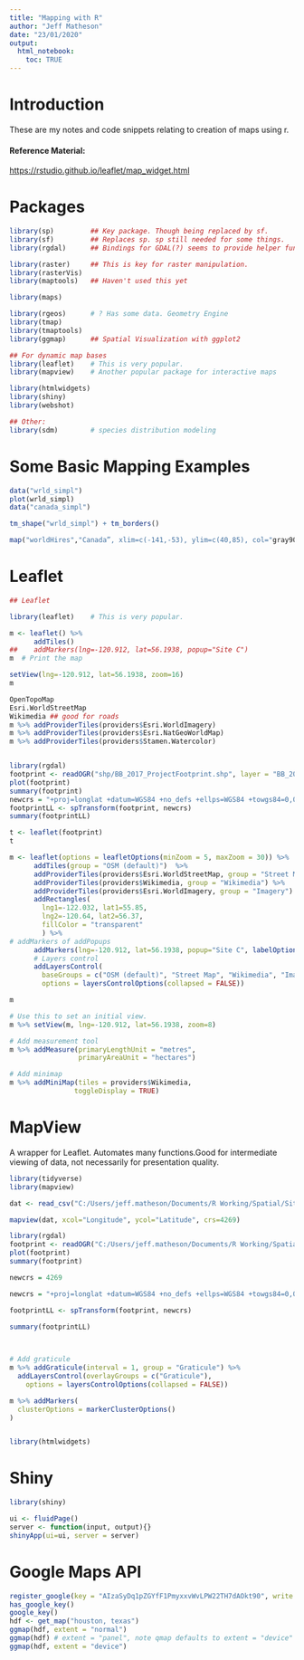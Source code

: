 ```yaml
---
title: "Mapping with R"
author: "Jeff Matheson"
date: "23/01/2020"
output:
  html_notebook:
    toc: TRUE
---
```


# Introduction

These are my notes and code snippets relating to creation of maps using r.

#### Reference Material:

<https://rstudio.github.io/leaflet/map_widget.html>

# Packages

```r
library(sp)         ## Key package. Though being replaced by sf.
library(sf)         ## Replaces sp. sp still needed for some things.
library(rgdal)      ## Bindings for GDAL(?) seems to provide helper functions

library(raster)     ## This is key for raster manipulation.
library(rasterVis)
library(maptools)   ## Haven't used this yet

library(maps)

library(rgeos)      # ? Has some data. Geometry Engine
library(tmap)
library(tmaptools)
library(ggmap)      ## Spatial Visualization with ggplot2

## For dynamic map bases
library(leaflet)    # This is very popular. 
library(mapview)    # Another popular package for interactive maps

library(htmlwidgets)
library(shiny)
library(webshot)

## Other: 
library(sdm)        # species distribution modeling

```

# Some Basic Mapping Examples

```r
data("wrld_simpl")
plot(wrld_simpl)
data("canada_simpl")

tm_shape("wrld_simpl") + tm_borders()

map("worldHires","Canada”, xlim=c(-141,-53), ylim=c(40,85), col="gray90”, fill=TRUE))

```

# Leaflet

```r
## Leaflet

library(leaflet)    # This is very popular. 

m <- leaflet() %>% 
      addTiles() 
##    addMarkers(lng=-120.912, lat=56.1938, popup="Site C")
m  # Print the map

setView(lng=-120.912, lat=56.1938, zoom=16)
m

OpenTopoMap
Esri.WorldStreetMap
Wikimedia ## good for roads
m %>% addProviderTiles(providers$Esri.WorldImagery)
m %>% addProviderTiles(providers$Esri.NatGeoWorldMap)
m %>% addProviderTiles(providers$Stamen.Watercolor)


library(rgdal)
footprint <- readOGR("shp/BB_2017_ProjectFootprint.shp", layer = "BB_2017_ProjectFootprint")
plot(footprint)
summary(footprint)
newcrs = "+proj=longlat +datum=WGS84 +no_defs +ellps=WGS84 +towgs84=0,0,0"
footprintLL <- spTransform(footprint, newcrs)
summary(footprintLL)

t <- leaflet(footprint)
t

m <- leaflet(options = leafletOptions(minZoom = 5, maxZoom = 30)) %>% 
      addTiles(group = "OSM (default)")  %>%   
      addProviderTiles(providers$Esri.WorldStreetMap, group = "Street Map") %>%    
      addProviderTiles(providers$Wikimedia, group = "Wikimedia") %>%
      addProviderTiles(providers$Esri.WorldImagery, group = "Imagery") %>%
      addRectangles(
        lng1=-122.032, lat1=55.85,
        lng2=-120.64, lat2=56.37,
        fillColor = "transparent"
        ) %>%
# addMarkers of addPopups  
      addMarkers(lng=-120.912, lat=56.1938, popup="Site C", labelOptions(sticky=FALSE)) %>%
      # Layers control
      addLayersControl(
        baseGroups = c("OSM (default)", "Street Map", "Wikimedia", "Imagery"),
        options = layersControlOptions(collapsed = FALSE))

m

# Use this to set an initial view. 
m %>% setView(m, lng=-120.912, lat=56.1938, zoom=8)

# Add measurement tool
m %>% addMeasure(primaryLengthUnit = "metres",
                 primaryAreaUnit = "hectares")

# Add minimap
m %>% addMiniMap(tiles = providers$Wikimedia,
                toggleDisplay = TRUE)
```

# MapView

A wrapper for Leaflet. Automates many functions.Good for intermediate viewing of data, not necessarily for presentation quality.

```r
library(tidyverse)
library(mapview)

dat <- read_csv("C:/Users/jeff.matheson/Documents/R Working/Spatial/SiteC/SiteCsong.csv")

mapview(dat, xcol="Longitude", ycol="Latitude", crs=4269)

library(rgdal)
footprint <- readOGR("C:/Users/jeff.matheson/Documents/R Working/Spatial/SiteC/BB_2017_ProjectFootprint.shp", layer = "BB_2017_ProjectFootprint")
plot(footprint)
summary(footprint)

newcrs = 4269

newcrs = "+proj=longlat +datum=WGS84 +no_defs +ellps=WGS84 +towgs84=0,0,0"

footprintLL <- spTransform(footprint, newcrs)

summary(footprintLL)

        
```

```r
# Add graticule
m %>% addGraticule(interval = 1, group = "Graticule") %>%
  addLayersControl(overlayGroups = c("Graticule"),
    options = layersControlOptions(collapsed = FALSE))

m %>% addMarkers(
  clusterOptions = markerClusterOptions()
)


library(htmlwidgets)


```

# Shiny

```r
library(shiny)

ui <- fluidPage()
server <- function(input, output){}
shinyApp(ui=ui, server = server)


```

# Google Maps API

```r
register_google(key = "AIzaSyDq1pZGYfF1PmyxxvWvLPW22TH7dAOkt90", write = TRUE)
has_google_key()
google_key()
hdf <- get_map("houston, texas")
ggmap(hdf, extent = "normal")
ggmap(hdf) # extent = "panel", note qmap defaults to extent = "device"
ggmap(hdf, extent = "device")
```
